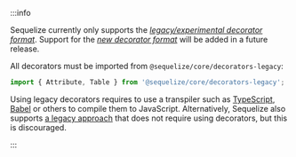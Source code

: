 :::info

Sequelize currently only supports the [_legacy/experimental decorator format_](https://github.com/tc39/proposal-decorators#how-does-this-proposal-compare-to-other-versions-of-decorators).
Support for the [_new decorator format_](https://github.com/tc39/proposal-decorators) will be added in a future release.

All decorators must be imported from `@sequelize/core/decorators-legacy`:

```ts
import { Attribute, Table } from '@sequelize/core/decorators-legacy';
```

Using legacy decorators requires to use a transpiler such as [TypeScript](https://www.typescriptlang.org/docs/handbook/decorators.html#decorators),
[Babel](https://babeljs.io/docs/babel-plugin-proposal-decorators) or others to compile them to JavaScript.
Alternatively, Sequelize also supports [a legacy approach](../other-topics/legacy-model-definitions.mdx) that does not require using decorators, but this is discouraged.

:::
